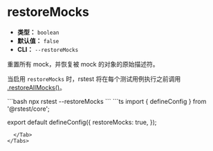 # restoreMocks

- **类型：** `boolean`
- **默认值：** `false`
- **CLI：** `--restoreMocks`

重置所有 mock，并恢复被 mock 的对象的原始描述符。

当启用 `restoreMocks` 时，rstest 将在每个测试用例执行之前调用 [.restoreAllMocks()](/api/rstest/mockFunctions#rstestrestoreallmocks)。


<Tabs defaultValue='rstest.config.ts'>
  <Tab label="CLI">
  ```bash
  npx rstest --restoreMocks
  ```
  </Tab>
  <Tab label="rstest.config.ts">
```ts
import { defineConfig } from '@rstest/core';

export default defineConfig({
  restoreMocks: true,
});
```
  </Tab>
</Tabs>
